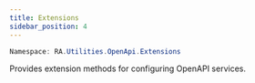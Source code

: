 ```yaml
---
title: Extensions
sidebar_position: 4
---
```


```powershell
Namespace: RA.Utilities.OpenApi.Extensions
```

Provides extension methods for configuring OpenAPI services.

<br />
<br />


<DocCardList />